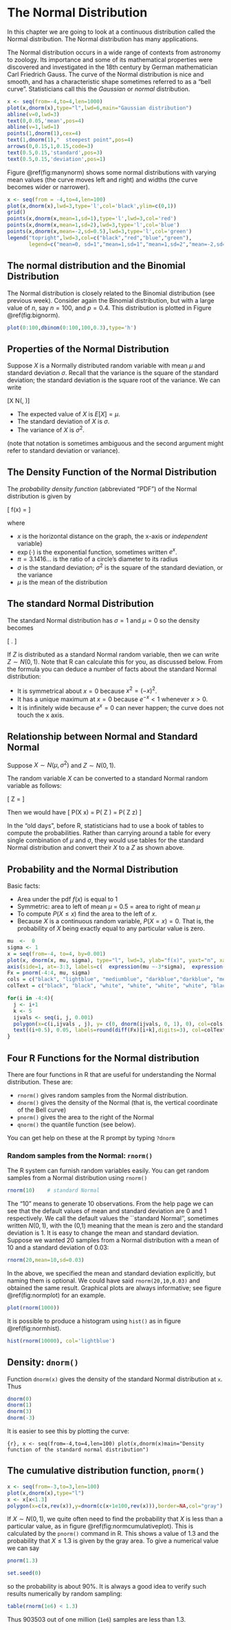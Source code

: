# The Normal Distribution


In this chapter we are going to look at a continuous distribution
called the Normal distribution. The Normal distribution has many
applications.  

The Normal distribution occurs in a wide range of contexts from
astronomy to zoology.  Its importance and some of its mathematical
properties were discovered and investigated in the 18th century by
German mathematician Carl Friedrich Gauss.  The curve of the Normal
distribution is nice and smooth, and has a characteristic shape
sometimes referred to as a "bell curve".  Statisticians call this the
*Gaussian* or *normal* distribution.

```{r annotatednorm1,fig.cap="The normal (Gaussian) distribution showing mean and standard deviation.", echo=FALSE,message=FALSE,warning=FALSE}
x <- seq(from=-4,to=4,len=1000)
plot(x,dnorm(x),type="l",lwd=6,main="Gaussian distribution")
abline(v=0,lwd=3)
text(0,0.05,'mean',pos=4)
abline(v=1,lwd=1)
points(1,dnorm(1),cex=4)
text(1,dnorm(1),"  steepest point",pos=4)
arrows(0,0.15,1,0.15,code=3)
text(0.5,0.15,'standard',pos=3)
text(0.5,0.15,'deviation',pos=1)
```

Figure \@ref(fig:manynorm) shows
some normal distributions with varying mean values (the curve moves
left and right) and widths (the curve becomes wider or narrower).

```{r manynorm,fig.cap="A selection of normal (Gaussian) distributions with different means and standard deviations.  See how the mean value shifts the distribution to the left or the right, and the standard deviation makes the distribution wider or narrower", echo=TRUE,message=FALSE,warning=FALSE}
x <- seq(from = -4,to=4,len=100)
plot(x,dnorm(x),lwd=3,type='l',col='black',ylim=c(0,1))
grid()
points(x,dnorm(x,mean=1,sd=1),type='l',lwd=3,col='red')
points(x,dnorm(x,mean=1,sd=2),lwd=3,type='l',col='blue')
points(x,dnorm(x,mean=-2,sd=0.5),lwd=3,type='l',col='green')
legend("topright",lwd=3,col=c("black","red","blue","green"),
       legend=c("mean=0, sd=1","mean=1,sd=1","mean=1,sd=2","mean=-2,sd=0.5"))
```

## The normal distribution and the Binomial Distribution

The Normal distribution is closely related to the Binomial
distribution (see previous week).  Consider again the Binomial
distribution, but with a large value of $n$, say $n=100$, and $p=0.4$.
This distribution is plotted in Figure \@ref(fig:bignorm).

```{r binomialnormalplot,fig.cap="A histogram showing the distribution of the bin(100,0.3)", echo=TRUE,message=FALSE,warning=FALSE}
plot(0:100,dbinom(0:100,100,0.3),type='h')
```

## Properties of the Normal Distribution

Suppose $X$ is a Normally distributed random variable with mean $\mu$
and standard deviation $\sigma$.  Recall that the variance is the
square of the standard deviation; the standard deviation is the square
root of the variance.  We can write

\[X \sim N(\mu, \sigma)\]

* The expected value of $X$ is $E[X] = \mu$.
* The standard deviation of $X$ is $\sigma$.
* The variance of $X$ is $\sigma^2$.

(note that notation is sometimes ambiguous and the second argument
might refer to standard deviation or variance).

## The Density Function of the Normal Distribution

The *probability density function* (abbreviated "PDF") of the Normal
distribution is given by

\[
f(x) = \frac{1}{\sqrt{2\pi\sigma^2}}\exp\left[-\frac{\left(x-\mu\right)^2}{2\sigma^2}\right]
\]

where

*  $x$ is the horizontal distance on the graph, the x-axis or _independent_ variable}
*  $\exp(\cdot)$ is the exponential function, sometimes written $e^x$.
*  $\pi=3.1416\ldots$ is the ratio of a circle's diameter to its radius
*  $\sigma$ is the standard deviation; $\sigma^2$ is the square of the standard deviation, or the variance
*  $\mu$ is the mean of the distribution

## The standard Normal Distribution

The standard Normal distribution has $\sigma=1$ and $\mu=0$ so the
density becomes


\[
\frac{1}{\sqrt{2\pi}}\exp\left[\frac{x^2}{2\sigma^2}\right].
\]

If $Z$ is distributed as a standard Normal random variable, then we
can write $Z \sim N(0,1)$.  Note that R can calculate this for you, as
discussed below.  From the formula you can deduce a number of facts
about the standard Normal distribution:
  

* It is symmetrical about $x=0$ because $x^2=(-x)^2$.
* It has a unique maximum at $x=0$ because $e^{-x}<1$ whenever $x>0$.
* It is infinitely wide because $e^x=0$ can never happen; the curve does not touch the x axis.


## Relationship between Normal and Standard Normal

Suppose $X \sim N(\mu, \sigma^2)$ and $Z \sim N(0,1)$.

The random variable $X$ can be converted to a standard Normal random
variable as follows:

\[
Z = \frac{X - \mu}{\sigma}
\]

Then we would have
\[
P(X \leq x) = P( Z \leq \frac{x - \mu}{\sigma})  = P( Z \leq z)
\]

In the "old days", before R, statisticians had to use a book of tables
to compute the probabilities. Rather than carrying around a table for
every single combination of $\mu$ and $\sigma$, they would use tables
for the standard Normal distribution and convert their $X$ to a $Z$ as
shown above.

 
## Probability and the Normal Distribution

Basic facts: 

* Area under the pdf $f(x)$ is equal to 1
* Symmetric:  area to left of mean $\mu$ = 0.5 = area to right of mean $\mu$ 
* To compute $P(X \leq x)$ find the area to the left of $x$.
* Because $X$ is a continuous random variable, $P(X=x)=0$.  That is, the probability of $X$ being exactly equal to any particular value is zero.

```{r annotatednorm2,fig.cap="The normal (Gaussian) distribution showing mean and standard deviation.", echo=FALSE,message=FALSE,warning=FALSE}
mu  <-  0
sigma <- 1
x = seq(from=-4, to=4, by=0.001)
plot(x, dnorm(x, mu, sigma), type="l", lwd=3, ylab="f(x)", yaxt="n", xaxt="n")
axis(side=1, at=-3:3, labels=c(  expression(mu ~-3*sigma),  expression(mu ~-2 *sigma),  expression(mu~-1 *sigma),  expression(mu),  expression(mu ~+1 *sigma),  expression(mu ~+2 *sigma),  expression(mu ~+3 *sigma) ))
Fx = pnorm(-4:4, mu, sigma)
cols = c("black", "lightblue", "mediumblue", "darkblue","darkblue", "mediumblue",  "lightblue","black")
colText = c("black", "black", "white", "white", "white", "white", "black", "black")

for(i in -4:4){
  j <- i+1
  k <- 5
  ijvals <- seq(i, j, 0.001)
  polygon(x=c(i,ijvals , j), y= c(0, dnorm(ijvals, 0, 1), 0), col=cols[i+k], border="white")
  text((i+0.5), 0.05, labels=round(diff(Fx)[i+k],digits=3), col=colText[i+k])
}
```

## Four R Functions for the Normal distribution

There are four functions in R that are useful for understanding the Normal distribution.  These are:

* ```rnorm()``` gives random samples from the Normal distribution.
* ```dnorm()``` gives the density of the Normal (that is, the vertical coordinate of the Bell curve)
* ```pnorm()``` gives the area to the right of the Normal
* ```qnorm()``` the quantile function (see below).

You can get help on these at the R prompt by typing ```?dnorm```

###  Random samples from the Normal: ```rnorm()```

The R system can furnish random variables easily.  You can get random
samples from a Normal distribution using ```rnorm()```
  
```{r}
rnorm(10)    # standard Normal
```

The "10" means to generate 10 observations.  From the help page we can
see that the default values of mean and standard deviation are 0 and 1
respectively.  We call the default values the ``standard Normal'',
sometimes written $N(0,1)$, with the (0,1) meaning that the mean is
zero and the standard deviation is 1.  It is easy to change the mean
and standard deviation.  Suppose we wanted 20 samples from a Normal
distribution with a mean of 10 and a standard deviation of 0.03:

```{r}
rnorm(20,mean=10,sd=0.03)
```

In the above, we specified the mean and standard deviation explicitly,
but naming them is optional.  We could have said
```rnorm(20,10,0.03)``` and obtained the same result.  Graphical plots
are always informative; see figure \@ref(fig:normplot) for an example.

```{r normplot,fig.cap="1000 Random observations from the standard normal distribution.  See how most of the observations are between $-2$ and $+2$ but there are occasional outliers", echo=TRUE,message=FALSE,warning=FALSE}
plot(rnorm(1000))
```

It is possible to produce a histogram using ```hist()``` as in figure
\@ref(fig:normhist).

```{r normhist,fig.cap="Histogram of random observations from the standard normal distribution.  See how most of the observations are between $-2$ and $+2$ but there are occasional outliers", echo=TRUE,message=FALSE,warning=FALSE}
hist(rnorm(10000), col='lightblue')
```

## Density: ```dnorm()```

Function ```dnorm(x)``` gives the density of the standard Normal
distribution at ```x```.  Thus

```{r}
dnorm(0)
dnorm(1)
dnorm(3)
dnorm(-3)
```

It is easier to see this by plotting the curve:

```{r},
x <- seq(from=-4,to=4,len=100)
plot(x,dnorm(x)main="Density function of the standard normal distribution")
```


## The cumulative distribution function, ```pnorm()```

```{r normcumulativeplot, fig.cap="The cumulative density function is the probability that a random variable falls to the left of a particular value, here 1.3", echo=TRUE,message=FALSE,warning=FALSE}
x <- seq(from=-3,to=3,len=100)
plot(x,dnorm(x),type="l")
x <- x[x<1.3]
polygon(x=c(x,rev(x)),y=dnorm(c(x+1e100,rev(x))),border=NA,col="gray")
```

If $X\sim N(0,1)$, we quite often need to find the probability that
$X$ is less than a particular value, as in figure
\@ref(fig:normcumulativeplot).  This is calculated by the
```pnorm()``` command in R.  This shows a value of 1.3 and the
probability that $X\leq 1.3$ is given by the gray area.  To give a
numerical value we can say

```{r}
pnorm(1.3)
```


```{r,echo=FALSE}
set.seed(0)
```

so the probability is about 90\%.  It is always a good idea to verify
such results numerically by random sampling:

```{r}
table(rnorm(1e6) < 1.3)
```


Thus 903503 out of one million (```1e6```) samples are less than 1.3.

